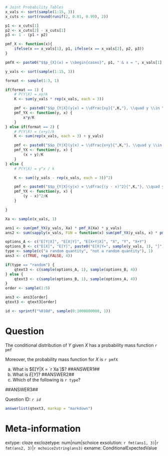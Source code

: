 ```r

# Joint Probability Tables
x_vals <- sort(sample(1:15, 3))
x_cuts <- sort(round(runif(2, 0.01, 0.99), 2))

p1 <- x_cuts[1]
p2 <- x_cuts[2] - x_cuts[1]
p3 <- 1 - (p1 + p2)

pmf_X <- function(x){
    ifelse(x == x_vals[1], p1, ifelse(x == x_vals[2], p2, p3))
}

pmfX <- paste0("$$p_{X}(x) = \\begin{cases}", p1, " & x = ", x_vals[1], "\\\\", p2, " & x = ", x_vals[2], "\\\\", p3, " & x = ", x_vals[3], " \\end{cases}.$$")

y_vals <- sort(sample(1:15, 3))

format <- sample(1:3, 1) 

if(format == 1) {
    # P(Y|X) = xy/k
    K <- sum(y_vals * rep(x_vals, each = 3))

    pmf <- paste0("$$p_{Y|X}(y|x) = \\dfrac{xy}{",K,"}, \\quad y \\in \\{", y_vals[1], ", ", y_vals[2], ", ", y_vals[3], "\\};  x \\in \\{", x_vals[1], ", ", x_vals[2], ", ", x_vals[3], "\\}.$$")
    pmf_YX <- function(y, x) {
        x*y/K
    }
} else if(format == 2) {
    # P(Y|X) = (x+y)/k
    K <- sum(rep(x_vals, each = 3) + y_vals)

    pmf <- paste0("$$p_{Y|X}(y|x) = \\dfrac{x+y}{",K,"}, \\quad y \\in \\{", y_vals[1], ", ", y_vals[2], ", ", y_vals[3], "\\};  x \\in \\{", x_vals[1], ", ", x_vals[2], ", ", x_vals[3], "\\}.$$")
    pmf_YX <- function(y, x) {
        (x + y)/K
    }
} else {
    # P(Y|X) = y^x / k 

    K <- sum((y_vals - rep(x_vals, each = 3))^2)

    pmf <- paste0("$$p_{Y|X}(y|x) = \\dfrac{(y - x)^2}{",K,"}, \\quad y \\in \\{", y_vals[1], ", ", y_vals[2], ", ", y_vals[3], "\\};  x \\in \\{", x_vals[1], ", ", x_vals[2], ", ", x_vals[3], "\\}.$$")
    pmf_YX <- function(y, x) {
        (y - x)^2/K
    }

}

Xa <- sample(x_vals, 1)

ans1 <- sum(pmf_YX(y_vals, Xa) * pmf_X(Xa) * y_vals)
ans2 <- sum(sapply(x_vals, FUN = function(x) sum(pmf_YX(y_vals, x) * pmf_X(x) * y_vals)))

options_A <- c("E[Y|X]", "E[X|Y]", "E[X+Y|X]", "X", "Y", "X+Y")
options_B <- c("E[X]", "E[Y]", paste0("E[X|Y=", sample(y_vals, 1), "]"), paste0("E[Y|X=", sample(x_vals,1), "]", "E[X+Y]"))
type <- sample(c("a random quantity", "not a random quantity"), 1)
ans3 <- c(TRUE, rep(FALSE, 4))

if(type == "random") {
    qtext3 <- c(sample(options_A, 1), sample(options_B, 4))
} else {
    qtext3 <- c(sample(options_B, 1), sample(options_A, 4))
}
order <- sample(1:5)

ans3 <- ans3[order]
qtext3 <- qtext3[order]

id <- sprintf("%010d", sample(0:1000000000, 1))
```


Question
========

The conditional distribution of $Y$ given $X$ has a probability mass function `r pmf`

Moreover, the probability mass function for $X$ is `r pmfX`

a. What is $E[Y|X = `r Xa`]$? ##ANSWER1##
b. What is $E[Y]$? ##ANSWER2##
c. Which of the following is `r type`? 

##ANSWER3##

Question ID: *`r id`*


```r
answerlist(qtext3, markup = "markdown")
```


Meta-information
================
extype: cloze
exclozetype: num|num|schoice
exsolution: `r fmt(ans1, 3)`|`r fmt(ans2, 3)`|`r mchoice2string(ans3)`
exname: ConditionalExpectedValue